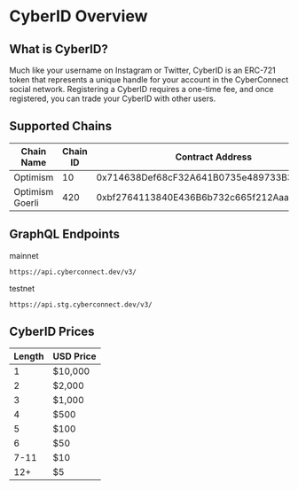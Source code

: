 # CyberID Overview

## What is CyberID?

Much like your username on Instagram or Twitter, CyberID is an ERC-721 token that represents a unique handle for your account in the CyberConnect social network. Registering a CyberID requires a one-time fee, and once registered, you can trade your CyberID with other users.

## Supported Chains

| Chain Name      | Chain ID | Contract Address                           |
| --------------- | -------- | ------------------------------------------ |
| Optimism        | 10       | 0x714638Def68cF32A641B0735e489733B3187f431 |
| Optimism Goerli | 420      | 0xbf2764113840E436B6b732c665f212Aaa36ebC86 |

## GraphQL Endpoints
mainnet

```
https://api.cyberconnect.dev/v3/
```

testnet

```
https://api.stg.cyberconnect.dev/v3/
```

## CyberID Prices
| Length | USD Price |
| ------ | --------- |
| 1      | $10,000   |
| 2      | $2,000    |
| 3      | $1,000    |
| 4      | $500      |
| 5      | $100      |
| 6      | $50       |
| 7-11   | $10       |
| 12+    | $5        |
